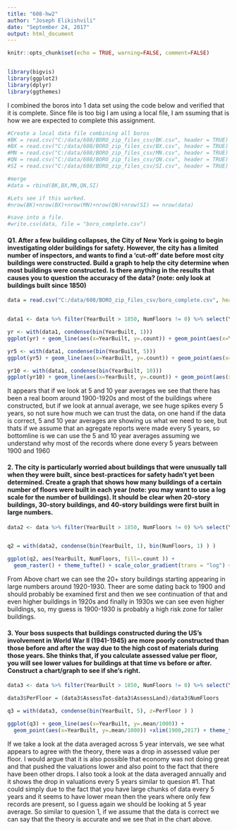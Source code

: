 ```yaml
---
title: "608-hw2"
author: "Joseph Elikishvili"
date: "September 24, 2017"
output: html_document
---
```


```r
knitr::opts_chunk$set(echo = TRUE, warning=FALSE, comment=FALSE)


library(bigvis)
library(ggplot2)
library(dplyr)
library(ggthemes)
```

I combined the boros into 1 data set using the code below and verified that it is complete. Since file is too big I am using a local file, I am ssuming that is how we are expected to complete this assignment. 

```r
#Create a local data file combining all boros
#BK = read.csv("C:/data/608/BORO_zip_files_csv/BK.csv", header = TRUE)
#BX = read.csv("C:/data/608/BORO_zip_files_csv/BX.csv", header = TRUE)
#MN = read.csv("C:/data/608/BORO_zip_files_csv/MN.csv", header = TRUE)
#QN = read.csv("C:/data/608/BORO_zip_files_csv/QN.csv", header = TRUE)
#SI = read.csv("C:/data/608/BORO_zip_files_csv/SI.csv", header = TRUE)

#merge
#data = rbind(BK,BX,MN,QN,SI)

#Lets see if this worked.
#nrow(BK)+nrow(BX)+nrow(MN)+nrow(QN)+nrow(SI) == nrow(data)

#save into a file.
#write.csv(data, file = "boro_complete.csv")
```



#### Q1. After a few building collapses, the City of New York is going to begin investigating older buildings for safety. However, the city has a limited number of inspectors, and wants to find a 'cut-off' date before most city buildings were constructed. Build a graph to help the city determine when most buildings were constructed. Is there anything in the results that causes you to question the accuracy of the data? (note: only look at buildings built since 1850)

```r

data = read.csv("C:/data/608/BORO_zip_files_csv/boro_complete.csv", header = TRUE)


data1 <- data %>% filter(YearBuilt > 1850, NumFloors != 0) %>% select(YearBuilt)

yr <- with(data1, condense(bin(YearBuilt, 1)))
ggplot(yr) + geom_line(aes(x=YearBuilt, y=.count)) + geom_point(aes(x=YearBuilt, y=.count)) + theme_tufte() + ylab("") + xlab("Average Number of buildings built per year")

yr5 <- with(data1, condense(bin(YearBuilt, 5)))
ggplot(yr5) + geom_line(aes(x=YearBuilt, y=.count)) + geom_point(aes(x=YearBuilt, y=.count)) + theme_tufte() + ylab("") + xlab("Average Number of buildings built per every 5 years")

yr10 <- with(data1, condense(bin(YearBuilt, 10)))
ggplot(yr10) + geom_line(aes(x=YearBuilt, y=.count)) + geom_point(aes(x=YearBuilt, y=.count)) + ylab("") + xlab("Average Number of buildings built per every 10 years") + theme_tufte()

```

It appears that if we look at 5 and 10 year averages we see that there has been a real boom around 1900-1920s and most of the buildings where constructed, but if we look at annual average, we see huge spikes every 5 years, so not sure how much we can trust the data, on one hand if the data is correct, 5 and 10 year averages are showing us what we need to see, but thats if we assume that an agregate reports were made every 5 years, so bottomline is we can use the 5 and 10 year averages assuming we understand why most of the records where done every 5 years between 1900 and 1960




#### 2. The city is particularly worried about buildings that were unusually tall when they were built, since best-practices for safety hadn't yet been determined. Create a graph that shows how many buildings of a certain number of floors were built in each year (note: you may want to use a log scale for the number of buildings). It should be clear when 20-story buildings, 30-story buildings, and 40-story buildings were first built in large numbers.

```r
data2 <- data %>% filter(YearBuilt > 1850, NumFloors != 0) %>% select(YearBuilt, NumFloors)


q2 = with(data2, condense(bin(YearBuilt, 1), bin(NumFloors, 1) ) )

ggplot(q2, aes(YearBuilt, NumFloors, fill=.count )) + 
  geom_raster() + theme_tufte() + scale_color_gradient(trans = "log") + ylab("") + xlab("Buildings built with specific number of floors per year ")

```

From Above chart we can see the 20+ story buildings starting appearing in large numbers around 1920-1930. Theer are some dating back to 1900 and should probably be examined first and then we see continuation of that and even higher buildings in 1920s and finally in 1930s we can see even higher buildings, so, my guess is 1900-1930 is probably a high risk zone for taller buildings.


#### 3. Your boss suspects that buildings constructed during the US's involvement in World War II (1941-1945) are more poorly constructed than those before and after the way due to the high cost of materials during those years. She thinks that, if you calculate assessed value per floor, you will see lower values for buildings at that time vs before or after. Construct a chart/graph to see if she's right.

```r
data3 <- data %>% filter(YearBuilt > 1850, NumFloors != 0) %>% select(YearBuilt, AssessTot, NumFloors, AssessLand)

data3$PerFloor = (data3$AssessTot-data3$AssessLand)/data3$NumFloors

q3 = with(data3, condense(bin(YearBuilt, 5), z=PerFloor ) )

ggplot(q3) + geom_line(aes(x=YearBuilt, y=.mean/1000)) + 
  geom_point(aes(x=YearBuilt, y=.mean/1000)) +xlim(1900,2017) + theme_tufte() + ylab("Mean $ in 1000s") + xlab("Assessment per floor on average per 5 years")

```

If we take a look at the data averaged across 5 year intervals, we see what appears to agree with the theory, there was a drop in assessed value per floor.  I would argue that it is also possible that economy was not doing great and that pushed the valuations lower and also point to the fact that there have been other drops.  I also took a look at the data averaged annually and it shows the drop in valuations every 5 years similar to quesion #1. That could simply due to the fact that you have large chunks of data every 5 years and it seems to have lower mean then the years where only few records are present, so I guess again we should be looking at 5 year average.  So similar to quesion 1, if we assume that the data is correct we can say that the theory is accurate and we see that in the chart above.